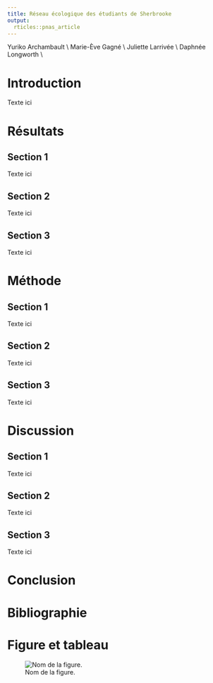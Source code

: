```yaml
---
title: Réseau écologique des étudiants de Sherbrooke
output:
  rticles::pnas_article
---
```

  \section*{Auteurs}
Yuriko Archambault \\
Marie-Ève Gagné \\
Juliette Larrivée \\
Daphnée Longworth \\


# Introduction

Texte ici

# Résultats

## Section 1

Texte ici

## Section 2

Texte ici

## Section 3

Texte ici

# Méthode

## Section 1

Texte ici

## Section 2

Texte ici

## Section 3

Texte ici

# Discussion

## Section 1

Texte ici

## Section 2

Texte ici

## Section 3

Texte ici

# Conclusion

# Bibliographie




# Figure et tableau

![Nom de la figure.<span data-label="fig:frog"></span>](frog.png)


